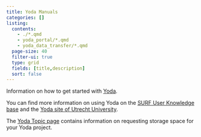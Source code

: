 ```yaml
---
title: Yoda Manuals
categories: []
listing:
  contents: 
    - ./*.qmd
    - yoda_portal/*.qmd
    - yoda_data_transfer/*.qmd
  page-size: 40
  filter-ui: true
  type: grid
  fields: [title,description]
  sort: false
---
```


::: {.callout-tip}

Information on how to get started with [Yoda](/topics/yoda.qmd). 

:::

You can find more information on using Yoda on the [SURF User Knowledge base](https://servicedesk.surf.nl/wiki/display/WIKI/Yoda+Hosting) and the [Yoda site of Utrecht University](https://www.uu.nl/en/research/Yoda).

The [Yoda Topic page](/topics/yoda.qmd) contains information on requesting storage space for your Yoda project.
<!-- Actually, it does not, https://yoda.vu.nl/site/getting-started/requesting-space.html needs to be moved there. -->